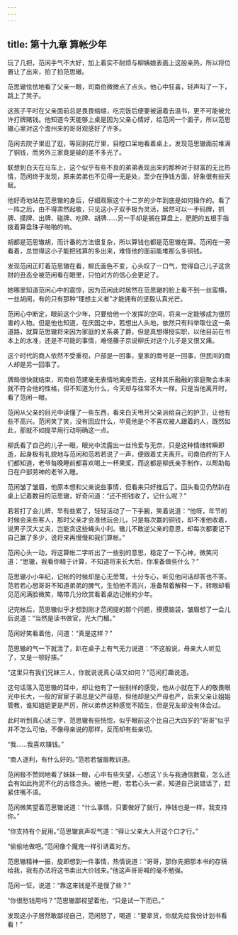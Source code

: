 ```yaml
---
---
---
```

title: 第十九章 算帐少年
---




玩了几把，范闲手气不大好，加上着实不耐烦与柳姨娘表面上这般亲热，所以将位置让了出来，拍了拍范思辙。

范思辙怯怯地看了父亲一眼，司南伯微微点了点头。他心中狂喜，轻声叫了一下，跳上了凳子。

这孩子平时在父亲面前总是畏畏缩缩，吃完饭后便要被逼着去温书，更不可能被允许打牌赌钱。他知道今天能够上桌是因为父亲心情好，给范闲一个面子，所以范思辙心里对这个澹州来的哥哥观感好了许多。

范闲去院子里逛了逛，等回到花厅里，目瞠口呆地看着桌上，发现范思辙面前堆满了铜钱，而另外三家竟是输的差不多光了。

联想到白天在马车上，这个似乎有些不良的弟弟表现出来的那种对于财富的无比热情，范闲终于发现，原来弟弟也不见得一无是处，至少在挣钱方面，好象很有些天赋。

他好奇地站在范思辙的身后，仔细观察这个十二岁的少年到底是如何操作的。看了一阵之后，由不得肃然起敬，只见这小子双手极为灵活，居然可以一手码牌，抓牌、摸牌、出牌、碰牌、吃牌、胡牌……另一手却是搁在算盘上，肥肥的五根手指拨着算盘珠子啪啪的响。

胡都是范思辙胡，而计番的方法很复杂，所以算钱也都是范思辙在算。范闲在一旁看着，总觉得这小子能把钱算的多出来，难怪他的面前能堆那么多铜钱。

发现范闲正盯着范思辙在看，柳氏面色不变，心头叹了一口气，觉得自己儿子这贪财的丑态全被范闲看在眼里，只怕对方的信心会更足了。

她哪里知道范闲心中的震惊，因为范闲此时居然在范思辙的脸上看不到一丝蛮横，一丝胡闹，有的只有那种“理想主义者”才能拥有的坚毅认真光芒。

范闲心中断定，眼前这个少年，只要给他一个发挥的空间，将来一定能够成为很厉害的人物。但是他也知道，在庆国之中，若想出人头地，依然只有科举取仕这一条道路，就算范思辙将来因为家庭的关系袭了爵，但是真想得授实职，以他目前在书本上的水准，还是不可能的事情，难怪藤子京说柳氏对这个儿子是又恨又痛。

这个时代的商人依然不受重视，户部是一回事，皇家的商号是一回事，但民间的商人却是另一回事了。

牌局很快就结束，司南伯范建毫无表情地离座而去，这种其乐融融的家庭聚会本来就不符合他的性格，但不知道为什么，今天却与往常不大一样。只是当他离开时，看了范闲一眼。

范闲从父亲的目光中读懂了一些东西，看来白天甩开父亲派给自己的护卫，让他有些不高兴。范闲笑了笑，没有回应什么，毕竟他是个不喜欢被人跟着的人，既然如此，那就不如提早用行动明确这一点。

柳氏看了自己的儿子一眼，眼光中流露出一丝怜爱与无奈，只是这种情绪转瞬即逝，起身极有礼貌地与范闲和范若若说了一声，便跟着丈夫离开。司南伯府的下人们都知道，老爷每晚睡前都喜欢喝上一杯果浆，而这都是柳氏亲手制作，以帮助每日在户部劳神的老爷入睡。

范闲皱了皱眉，他原本想和父亲说些事情，但看来只好推后了。回头看见仍然趴在桌上记着数目的范思辙，好奇问道：“还不把钱收了，记什么呢？”

若若打了会儿牌，早有些累了，轻轻活动了一下手腕，笑着说道：“他呀，年节的时候会来些客人，那时父亲才会准他玩会儿，只是每次赢的铜钱，却不准他收着，说男子汉大丈夫，岂能贪这些蝇头小利。辙儿不敢逆父亲的意思，却每次都要记下自己赢了多少，说将来再慢慢和我们算帐。”

范闲心头一动，将这算帐二字听出了一些别的意思，稳定了一下心神，微笑问道：“思辙，我看你精于计算，不知道将来长大后，你准备做些什么？”

范思辙小小年纪，记帐的时候却是心无旁鹜，十分专心，听见他问话却答也不答。范若若心想哥哥不知道弟弟的脾气，生怕他不高兴，准备帮着解释一下，转眼却看见范闲满脸微笑，略带几分欣赏看着桌边记帐的少年。

记完帐后，范思辙似乎才想到刚才范闲提的那个问题，摸摸脑袋，皱眉想了一会儿后说道：“当然是读书做官，光大门楣。”

范闲好笑看着他，问道：“真是这样？”

范思辙的气一下就泄了，趴在桌子上有气无力说道：“不这般说，母亲大人听见了，又是一顿好揍。”

“这里只有我们兄妹三人，你就说说真心话又如何？”范闲打趣说道。

这句话落入范思辙的耳中，却让他有了一些别样的感受，他从小就在下人的敬畏眼光中长大，一般的官宦子弟总是父严母慈，但他却是父严母也严，后来父亲让姐姐管教，谁知姐姐更是严厉，所以弟恭这种感觉不陌生，但是兄友却没有体会过。

此时听到真心话三字，范思辙有些恍惚，似乎眼前这个比自己大四岁的“哥哥”似乎并不怎么可怕，不像母亲说的那样，反而却有些亲切。

“我……我喜欢赚钱。”

“商人逐利，有什么好的。”范若若皱眉教训道。

范闲极不赞同地看了妹妹一眼，心中有些失望，心想这丫头与我通信数载，怎么还会有如此拘泥不化的古怪念头。被他一瞪，若若心头一紧，知道自己说错话了，赶紧住嘴不语。

范闲微笑望着范思辙说道：“什么事情，只要做好了就行，挣钱也是一样，我支持你。”

“你支持有个屁用。”范思辙哀声叹气道：“得让父亲大人开这个口才行。”

“偷偷地做吧。”范闲像个魔鬼一样引诱着对方。

范思辙精神一振，旋即想到一件事情，热情说道：“哥哥，那你先把那本书的存稿给我，我有办法将这书卖出大价钱来。”他这声哥哥喊的毫不勉强。

范闲一怔，说道：“靠这来钱是不是慢了些？”

“你很愁钱用吗？”范思辙鄙视望着他，“只是试一下而已。”

发现这小子居然敢鄙视自己，范闲怒了，喝道：“要拿货，你就先给我份计划书看看！”